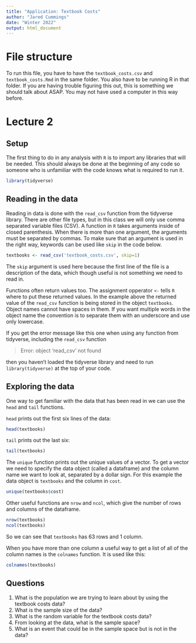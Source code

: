 ```yaml
---
title: "Application: Textbook Costs"
author: "Jared Cummings"
date: "Winter 2022"
output: html_document
---
```


# File structure
To run this file, you have to have the $\texttt{textbook_costs.csv}$ and $\texttt{textbook_costs.Rmd}$ in the same folder. You also have to be running R in that folder. If you are having trouble figuring this out, this is something we should talk about ASAP. You may not have used a computer in this way before.

# Lecture 2
## Setup
The first thing to do in any analysis with $\texttt{R}$ is to import any libraries that will be needed. This should always be done at the beginning of any code so someone who is unfamiliar with the code knows what is required to run it.
```r
library(tidyverse)
```

## Reading in the data
Reading in data is done with the $\texttt{read_csv}$ function from the tidyverse library. There are other file types, but in this class we will only use comma separated variable files (CSV). 
A function in $\texttt{R}$ takes arguments inside of closed parenthesis. When there is more than one argument, the arguments must be separated by commas. To make sure that an argument is used in the right way, keywords can be used like $\texttt{skip}$ in the code below.
```r
textbooks <- read_csv('textbook_costs.csv', skip=1)
```
The $\texttt{skip}$ argument is used here because the first line of the file is a description of the data, which though useful is not something we need to read in.

Functions often return values too. The assignment opperator $\texttt{<-}$ tells $\texttt{R}$ where to put these returned values. In the example above the returned value of the $\texttt{read_csv}$ function is being stored in the object $\texttt{textbooks}$. Object names cannot have spaces in them. If you want multiple words in the object name the convention is to separate them with an underscore and use only lowercase.

If you get the error message like this one when using any function from tidyverse, including the $\texttt{read_csv}$ function

> Error: object 'read_csv' not found

then you haven't loaded the tidyverse library and need to run $\texttt{library(tidyverse)}$ at the top of your code.

## Exploring the data

One way to get familiar with the data that has been read in we can use the $\texttt{head}$ and $\texttt{tail}$ functions. 

$\texttt{head}$ prints out the first six lines of the data:
```r
head(textbooks)
```
$\texttt{tail}$ prints out the last six:
```r
tail(textbooks)
```

The $\texttt{unique}$ function prints out the unique values of a vector. To get a vector we need to specify the data object (called a dataframe) and the column name we want to look at, separated by a dollar sign. For this example the data object is $\texttt{textbooks}$ and the column in $\texttt{cost}$.
```r
unique(textbooks$cost)
```

Other useful functions are $\texttt{nrow}$ and $\texttt{ncol}$, which give the number of rows and columns of the dataframe.
```r
nrow(textbooks)
ncol(textbooks)
```
So we can see that $\texttt{textbooks}$ has 63 rows and 1 column.

When you have more than one column a useful way to get a list of all of the column names is the $\texttt{colnames}$ function. It is used like this:
```r
colnames(textbooks)
```


## Questions
1. What is the population we are trying to learn about by using the textbook costs data?
2. What is the sample size of the data?
3. What is the random variable for the textbook costs data?
4. From looking at the data, what is the sample space?
5. What is an event that could be in the sample space but is not in the data?
